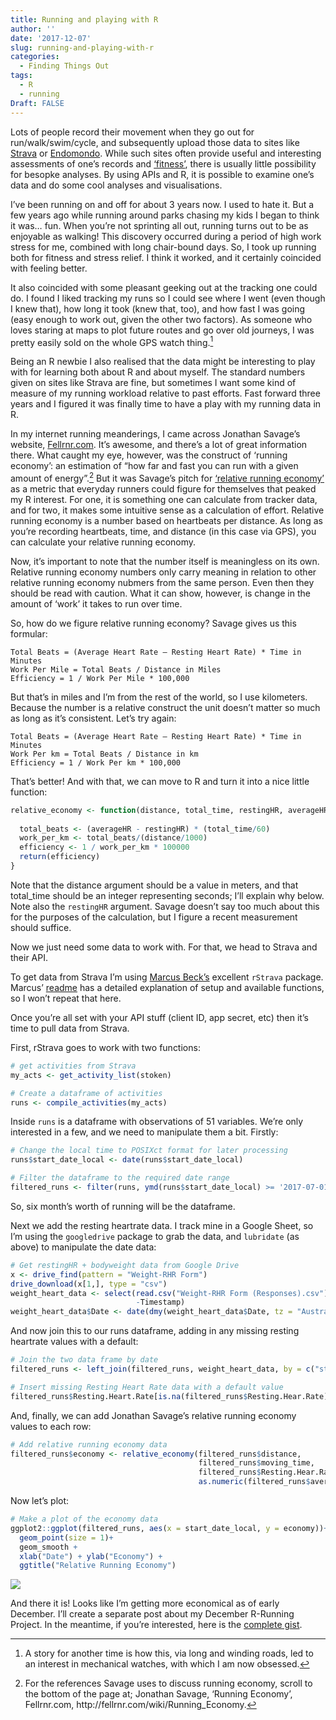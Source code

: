 ```yaml
---
title: Running and playing with R
author: ''
date: '2017-12-07'
slug: running-and-playing-with-r
categories:
  - Finding Things Out
tags:
  - R
  - running
Draft: FALSE
---
```


Lots of people record their movement when they go out for run/walk/swim/cycle, and subsequently upload those data to sites like [Strava](https://www.strava.com) or [Endomondo](https://www.endomondo.com). While such sites often provide useful and interesting assessments of one's records and ['fitness'](https://blog.strava.com/analyze-your-fitness-with-heart-rate-data-13178/), there is usually little possibility for besopke analyses. By using APIs and R, it is possible to examine one's data and do some cool analyses and visualisations.

I've been running on and off for about 3 years now. I used to hate it. But a few years ago while running around parks chasing my kids I began to think it was... fun. When you're not sprinting all out, running turns out to be as enjoyable as walking! This discovery occurred during a period of high work stress for me, combined with long chair-bound days. So, I took up running both for fitness and stress relief. I think it worked, and it certainly coincided with feeling better.

It also coincided with some pleasant geeking out at the tracking one could do. I found I liked tracking my runs so I could see where I went (even though I knew that), how long it took (knew that, too), and how fast I was going (easy enough to work out, given the other two factors). As someone who loves staring at maps to plot future routes and go over old journeys, I was pretty easily sold on the whole 
GPS watch thing.[^1]  

Being an R newbie I also realised that the data might be interesting to play with for learning both about R and about myself. The standard numbers given on sites like Strava are fine, but sometimes I want some kind of measure of my running workload relative to past efforts. Fast forward three years and I figured it was finally time to have a play with my running data in R.

In my internet running meanderings, I came across Jonathan Savage's website, [Fellrnr.com](http://fellrnr.com/wiki/Main_Page). It's awesome, and there's a lot of great information there. What caught my eye, however, was the construct of 'running economy': an estimation of "how far and fast you can run with a given amount of energy".[^2] But it was Savage's pitch for ['relative running economy'](http://fellrnr.com/wiki/Relative_Running_Economy) as a metric that everyday runners could figure for themselves that peaked my R interest. For one, it is something one can calculate from tracker data, and for two, it makes some intuitive sense as a calculation of effort. Relative running economy is a number based on heartbeats per distance. As long as you're recording heartbeats, time, and distance (in this case via GPS), you can calculate your relative running economy. 

Now, it's important to note that the number itself is meaningless on its own. Relative running economy numbers only carry meaning in relation to other relative running economy nubmers from the same person. Even then they should be read with caution. What it can show, however, is change in the amount of 'work' it takes to run over time. 

So, how do we figure relative running economy? Savage gives us this formular:

`Total Beats = (Average Heart Rate – Resting Heart Rate) * Time in Minutes`  
`Work Per Mile = Total Beats / Distance in Miles`  
`Efficiency = 1 / Work Per Mile * 100,000`

But that's in miles and I'm from the rest of the world, so I use kilometers. Because the number is a relative construct the unit doesn't matter so much as long as it's consistent. Let's try again:

`Total Beats = (Average Heart Rate – Resting Heart Rate) * Time in Minutes`  
`Work Per km = Total Beats / Distance in km`  
`Efficiency = 1 / Work Per km * 100,000`

That's better! And with that, we can move to R and turn it into a nice little function:
```r
relative_economy <- function(distance, total_time, restingHR, averageHR){
  
  total_beats <- (averageHR - restingHR) * (total_time/60)
  work_per_km <- total_beats/(distance/1000)
  efficiency <- 1 / work_per_km * 100000
  return(efficiency)
}
```

Note that the distance argument should be a value in meters, and that total_time should be an integer representing seconds; I'll explain why below. Note also the `restingHR` argument. Savage doesn't say too much about this for the purposes of the calculation, but I figure a recent measurement should suffice. 

Now we just need some data to work with. For that, we head to Strava and their API.

To get data from Strava I'm using [Marcus Beck's](https://beckmw.wordpress.com) excellent `rStrava` package. Marcus' [readme](https://github.com/fawda123/rStrava) has a detailed explanation of setup and available functions, so I won't repeat that here. 

Once you're all set with your API stuff (client ID, app secret, etc) then it's time to pull data from Strava.

First, rStrava goes to work with two functions:
```r
# get activities from Strava
my_acts <- get_activity_list(stoken) 

# Create a dataframe of activities
runs <- compile_activities(my_acts)
```

Inside `runs` is a dataframe with observations of 51 variables. We're only interested in a few, and we need to manipulate them a bit. Firstly:
```r
# Change the local time to POSIXct format for later processing
runs$start_date_local <- date(runs$start_date_local)

# Filter the dataframe to the required date range
filtered_runs <- filter(runs, ymd(runs$start_date_local) >= '2017-07-01')
```
So, six month's worth of running will be the dataframe.

Next we add the resting heartrate data. I track mine in a Google Sheet, so I'm using the `googledrive` package to grab the data, and `lubridate` (as above) to manipulate the date data:
```r
# Get restingHR + bodyweight data from Google Drive
x <- drive_find(pattern = "Weight-RHR Form")
drive_download(x[1,], type = "csv")
weight_heart_data <- select(read.csv("Weight-RHR Form (Responses).csv"),
                            -Timestamp)
weight_heart_data$Date <- date(dmy(weight_heart_data$Date, tz = "Australia/Sydney"))
```
And now join this to our runs dataframe, adding in any missing resting heartrate values with a default:
```r
# Join the two data frame by date
filtered_runs <- left_join(filtered_runs, weight_heart_data, by = c("start_date_local" = "Date"))

# Insert missing Resting Heart Rate data with a default value
filtered_runs$Resting.Heart.Rate[is.na(filtered_runs$Resting.Hear.Rate)] <- 53
```
And, finally, we can add Jonathan Savage's relative running economy values to each row:
```r
# Add relative running economy data
filtered_runs$economy <- relative_economy(filtered_runs$distance, 
                                          filtered_runs$moving_time, 
                                          filtered_runs$Resting.Hear.Rate,
                                          as.numeric(filtered_runs$average_heartrate))
```
Now let's plot:
```r
# Make a plot of the economy data
ggplot2::ggplot(filtered_runs, aes(x = start_date_local, y = economy))+
  geom_point(size = 1)+
  geom_smooth +
  xlab("Date") + ylab("Economy") + 
  ggtitle("Relative Running Economy")
```
![](/img/running_economy.jpeg)

And there it is! Looks like I'm getting more economical as of early December. I'll create a separate post about my December R-Running Project. In the meantime, if you're interested, here is the [complete gist]().

[^1]: A story for another time is how this, via long and winding roads, led to an interest in mechanical watches, with which I am now obsessed. 
[^2]: For the references Savage uses to discuss running economy, scroll to the bottom of the page at; Jonathan Savage, 'Running Economy', Fellrnr.com, http://fellrnr.com/wiki/Running_Economy.
